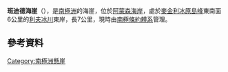 {{Coord|85|20|S|169|30|W|source:GNIS|display=title}}

'''班迪德海崖'''（{{lang-en|Banded Bluff}}），是[[南極洲|南極洲]]的海崖，位於[[阿蒙森海岸|阿蒙森海岸]]，處於[[麥金利冰原島峰|麥金利冰原島峰]]東南面6公里的[[利夫冰川|利夫冰川]]東岸，長7公里，現時由[[南極條約體系|南極條約體系]]管理。

==參考資料==
{{cite gnis | type = antarid | id = 931| name = Banded Bluff | accessdate = 2011-05-18}}

[[Category:南極洲懸崖|Category:南極洲懸崖]]


{{Antarctica-geo-stub}}